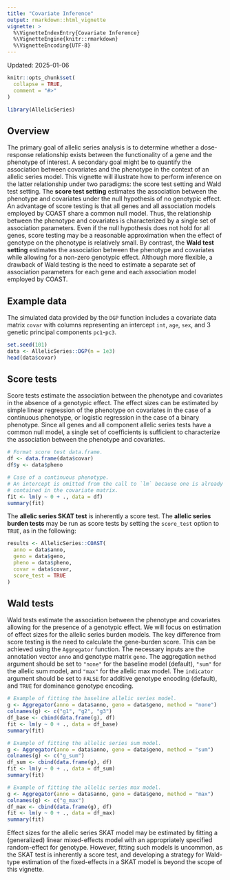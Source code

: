 ```yaml
---
title: "Covariate Inference"
output: rmarkdown::html_vignette
vignette: >
  %\VignetteIndexEntry{Covariate Inference}
  %\VignetteEngine{knitr::rmarkdown}
  %\VignetteEncoding{UTF-8}
---
```


Updated: 2025-01-06

```r
knitr::opts_chunk$set(
  collapse = TRUE,
  comment = "#>"
)
```

```r
library(AllelicSeries)
```

## Overview

The primary goal of allelic series analysis is to determine whether a dose-response relationship exists between the functionality of a gene and the phenotype of interest. A secondary goal might be to quantify the association between covariates and the phenotype in the context of an allelic series model. This vignette will illustrate how to perform inference on the latter relationship under two paradigms: the score test setting and Wald test setting. The **score test setting** estimates the association between the phenotype and covariates under the null hypothesis of no genotypic effect. An advantage of score testing is that all genes and all association models employed by COAST share a common null model. Thus, the relationship between the phenotype and covariates is characterized by a single set of association parameters. Even if the null hypothesis does not hold for all genes, score testing may be a reasonable approximation when the effect of genotype on the phenotype is relatively small. By contrast, the **Wald test setting** estimates the association between the phenotype and covariates while allowing for a non-zero genotypic effect. Although more flexible, a drawback of Wald testing is the need to estimate a separate set of association parameters for each gene and each association model employed by COAST.


## Example data

The simulated data provided by the `DGP` function includes a covariate data matrix `covar` with columns representing an intercept `int`, `age`, `sex`, and 3 genetic principal components `pc1`-`pc3`.  

```r
set.seed(101)
data <- AllelicSeries::DGP(n = 1e3)
head(data$covar)
```


## Score tests

Score tests estimate the association between the phenotype and covariates in the absence of a genotypic effect. The effect sizes can be estimated by simple linear regression of the phenotype on covariates in the case of a continuous phenotype, or logistic regression in the case of a binary phenotype. Since all genes and all component allelic series tests have a common null model, a single set of coefficients is sufficient to characterize the association between the phenotype and covariates. 

```r
# Format score test data.frame.
df <- data.frame(data$covar)
df$y <- data$pheno

# Case of a continuous phenotype.
# An intercept is omitted from the call to `lm` because one is already 
# contained in the covariate matrix.
fit <- lm(y ~ 0 + ., data = df)
summary(fit)
```

The **allelic series SKAT test** is inherently a score test. The **allelic series burden tests** may be run as score tests by setting the `score_test` option to `TRUE`, as in the following:
```r
results <- AllelicSeries::COAST(
  anno = data$anno,
  geno = data$geno,
  pheno = data$pheno,
  covar = data$covar,
  score_test = TRUE
)
```

## Wald tests

Wald tests estimate the association between the phenotype and covariates allowing for the presence of a genotypic effect. We will focus on estimation of effect sizes for the allelic series burden models. The key difference from score testing is the need to calculate the gene-burden score. This can be achieved using the `Aggregator` function. The necessary inputs are the annotation vector `anno` and genotype matrix `geno`. The aggregation `method` argument should be set to `"none"` for the baseline model (default), `"sum"` for the allelic sum model, and `"max"` for the allelic max model. The `indicator` argument should be set to `FALSE` for additive genotype encoding (default), and `TRUE` for dominance genotype encoding. 
```r
# Example of fitting the baseline allelic series model.
g <- Aggregator(anno = data$anno, geno = data$geno, method = "none")
colnames(g) <- c("g1", "g2", "g3")
df_base <- cbind(data.frame(g), df)
fit <- lm(y ~ 0 + ., data = df_base)
summary(fit)

# Example of fitting the allelic series sum model.
g <- Aggregator(anno = data$anno, geno = data$geno, method = "sum")
colnames(g) <- c("g_sum")
df_sum <- cbind(data.frame(g), df)
fit <- lm(y ~ 0 + ., data = df_sum)
summary(fit)

# Example of fitting the allelic series max model.
g <- Aggregator(anno = data$anno, geno = data$geno, method = "max")
colnames(g) <- c("g_max")
df_max <- cbind(data.frame(g), df)
fit <- lm(y ~ 0 + ., data = df_max)
summary(fit)
```

Effect sizes for the allelic series SKAT model may be estimated by fitting a (generalized) linear mixed-effects model with an appropriately specified random-effect for genotype. However, fitting such models is uncommon, as the SKAT test is inherently a score test, and developing a strategy for Wald-type estimation of the fixed-effects in a SKAT model is beyond the scope of this vignette.  
